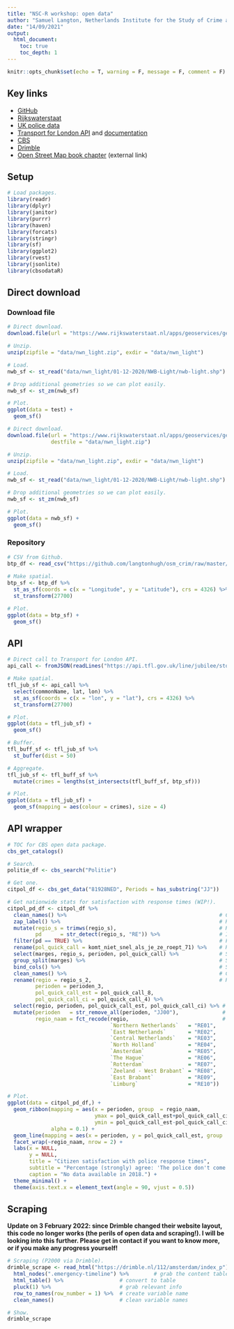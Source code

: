 ```yaml
---
title: "NSC-R workshop: open data"
author: "Samuel Langton, Netherlands Institute for the Study of Crime and Law Enforcement"
date: "14/09/2021"
output:
  html_document:
    toc: true
    toc_depth: 1
---
```


```r
knitr::opts_chunk$set(echo = T, warning = F, message = F, comment = F)
```

## Key links

- [GitHub](https://github.com/langtonhugh/opendata_nscr)
- [Rijkswaterstaat](https://www.rijkswaterstaat.nl/apps/geoservices/geodata/dmc/nwb-wegen/geogegevens/shapefile)
- [UK police data](https://data.police.uk/)
- [Transport for London API](https://api.tfl.gov.uk/) and [documentation](http://content.tfl.gov.uk/example-api-requests.pdf)
- [CBS](https://www.cbs.nl/en-gb/onze-diensten/open-data/statline-as-open-data/quick-start-guide)
- [Drimble](https://drimble.nl/112/amsterdam/index_p)
- [Open Street Map book chapter](https://osf.io/a96y7) (external link)

## Setup

```r
# Load packages.
library(readr)
library(dplyr)
library(janitor)
library(purrr)
library(haven)
library(forcats)
library(stringr)
library(sf)
library(ggplot2)
library(rvest)
library(jsonlite)
library(cbsodataR)
```

## Direct download

### Download file

```r
# Direct download.
download.file(url = "https://www.rijkswaterstaat.nl/apps/geoservices/geodata/dmc/nwb-wegen/geogegevens/shapefile/NWB-light/01-12-2021.zip", destfile = "data/nwn_light.zip")

# Unzip.
unzip(zipfile = "data/nwn_light.zip", exdir = "data/nwn_light")

# Load.
nwb_sf <- st_read("data/nwn_light/01-12-2020/NWB-Light/nwb-light.shp")

# Drop additional geometries so we can plot easily.
nwb_sf <- st_zm(nwb_sf)

# Plot.
ggplot(data = test) +
  geom_sf()
```

```r
# Direct download.
download.file(url = "https://www.rijkswaterstaat.nl/apps/geoservices/geodata/dmc/nwb-wegen/geogegevens/shapefile/NWB-light/01-12-2020.zip",
              destfile = "data/nwn_light.zip")

# Unzip.
unzip(zipfile = "data/nwn_light.zip", exdir = "data/nwn_light")

# Load.
nwb_sf <- st_read("data/nwn_light/01-12-2020/NWB-Light/nwb-light.shp")

# Drop additional geometries so we can plot easily.
nwb_sf <- st_zm(nwb_sf)

# Plot.
ggplot(data = nwb_sf) +
  geom_sf()
```

### Repository

```r
# CSV from Github.
btp_df <- read_csv("https://github.com/langtonhugh/osm_crim/raw/master/data/2020-01-btp-street.csv")
                          
# Make spatial.
btp_sf <- btp_df %>% 
  st_as_sf(coords = c(x = "Longitude", y = "Latitude"), crs = 4326) %>% 
  st_transform(27700)

# Plot.
ggplot(data = btp_sf) +
  geom_sf()
```

## API

```r
# Direct call to Transport for London API.
api_call <- fromJSON(readLines("https://api.tfl.gov.uk/line/jubilee/stoppoints"))

# Make spatial.
tfl_jub_sf <- api_call %>% 
  select(commonName, lat, lon) %>% 
  st_as_sf(coords = c(x = "lon", y = "lat"), crs = 4326) %>% 
  st_transform(27700)

# Plot.
ggplot(data = tfl_jub_sf) +
  geom_sf()

# Buffer.
tfl_buff_sf <- tfl_jub_sf %>% 
  st_buffer(dist = 50)

# Aggregate.
tfl_jub_sf <- tfl_buff_sf %>% 
  mutate(crimes = lengths(st_intersects(tfl_buff_sf, btp_sf)))

# Plot.
ggplot(data = tfl_jub_sf) +
  geom_sf(mapping = aes(colour = crimes), size = 4)
```

## API wrapper

```r
# TOC for CBS open data package.
cbs_get_catalogs()

# Search.
politie_df <- cbs_search("Politie")

# Get one.
citpol_df <- cbs_get_data("81928NED", Periods = has_substring("JJ"))

# Get nationwide stats for satisfaction with response times (WIP!).
citpol_pd_df <- citpol_df %>% 
  clean_names() %>%                                                 # Clean var names
  zap_label() %>%                                                   # Remove SPSS names
  mutate(regio_s = trimws(regio_s),                                 # Remove whitespace
         pd      = str_detect(regio_s, "RE")) %>%                   # ID regions
  filter(pd == TRUE) %>%                                            # Filter only regions
  rename(pol_quick_call = komt_niet_snel_als_je_ze_roept_71) %>%    # Rename var
  select(marges, regio_s, perioden, pol_quick_call) %>%             # Subset vars needed
  group_split(marges) %>%                                           # Split stats up
  bind_cols() %>%                                                   # Stick back
  clean_names() %>%                                                 # Clean var names
  rename(regio = regio_s_2,                                         # Renames
         perioden = perioden_3,
         pol_quick_call_est = pol_quick_call_8,
         pol_quick_call_ci = pol_quick_call_4) %>% 
  select(regio, perioden, pol_quick_call_est, pol_quick_call_ci) %>% # Subset new vars
  mutate(perioden   = str_remove_all(perioden, "JJ00"),              # Keep only year 
         regio_naam = fct_recode(regio,                              # Recode to names
                                 `Northern Netherlands`   = "RE01",
                                 `East Netherlands`       = "RE02",
                                 `Central Netherlands`    = "RE03",
                                 `North Holland`          = "RE04",
                                 `Amsterdam`              = "RE05",
                                 `The Hague`              = "RE06",
                                 `Rotterdam`              = "RE07",
                                 `Zeeland - West Brabant` = "RE08",
                                 `East Brabant`           = "RE09",
                                 `Limburg`                = "RE10"))

# Plot.
ggplot(data = citpol_pd_df,) + 
  geom_ribbon(mapping = aes(x = perioden, group  = regio_naam,
                            ymax = pol_quick_call_est+pol_quick_call_ci,
                            ymin = pol_quick_call_est-pol_quick_call_ci),
              alpha = 0.1) +
  geom_line(mapping = aes(x = perioden, y = pol_quick_call_est, group  = regio_naam)) +
  facet_wrap(~regio_naam, nrow = 2) +
  labs(x = NULL,
       y = NULL,
       title = "Citizen satisfaction with police response times",
       subtitle = "Percentage (strongly) agree: 'The police don't come quickly when you call them'",
       caption = "No data available in 2018.") +
  theme_minimal() +
  theme(axis.text.x = element_text(angle = 90, vjust = 0.5))
```

## Scraping

**Update on 3 February 2022: since Drimble changed their website layout, this code no longer works (the perils of open data and scraping!). I will be looking into this further. Please get in contact if you want to know more, or if you make any progress yourself!**

```r
# Scraping (P2000 via Drimble).
drimble_scrape <- read_html("https://drimble.nl/112/amsterdam/index_p") %>%   # read in page
  html_nodes(".emergency-timeline") %>%        # grab the content table
  html_table() %>%                  # convert to table
  pluck(1) %>%                      # grab relevant info
  row_to_names(row_number = 1) %>%  # create variable name
  clean_names()                     # clean variable names

# Show.
drimble_scrape
```


